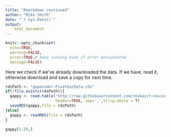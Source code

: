 ```yaml
---
title: "Rmarkdown continued"
author: "Mike Smith"
date: "`r Sys.Date()`"
output: 
    html_document
---
```


```r
knitr::opts_chunk$set(
  echo=TRUE,
  warning=FALSE,
  error=TRUE,# keep running even if error encountered
  message=FALSE)
```

Here we check if we've already downloaded the data.  If we have, read it, otherwise download and save a copy for next time.

```r
rdsPath <- "gapminder-FiveYearData.rds"
if(!file.exists(rdsPath)){
  gappy <- read.table('http://raw.githubusercontent.com/resbaz/r-novice-gapminder-files/master/data/gapminder-FiveYearData.csv',
                      header=TRUE, sep=',',strip.white = T)
  saveRDS(gappy,file = rdsPath)
}else{
  gappy <- readRDS(file = rdsPath)
}
```

```r
gappy[1:20,]
```

